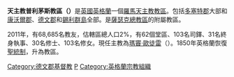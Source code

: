 {{Infobox Roman Catholic diocese
|name = 普利茅斯
|jurisdiction = 教區
|latin = Dioecesis Plymuthensis
|image = Cathedral Church of St Mary and St Boniface.jpg
|caption = 普利茅斯主教座堂
|location = [[英格蘭|英格蘭]]
|territory = [[多塞特郡|多塞特郡]]、[[德文郡|德文郡]]、[[康沃爾郡|康沃爾郡]]和[[錫利群島|錫利群島]]
|population = 53,679
|rite = [[拉丁禮|拉丁禮]]
|主保 = 
|province = 薩瑟克
|established = 1882年
|cathedral = [[聖若望座堂_(樸茨茅斯)|聖若望座堂]]
|副主教座堂 =
|leadership = 主教
|website = http://www.plymouth-diocese.org.uk/
|教宗 = 
|metropolitan =
|ordinary = 瑪竇·歐徒雷
|coadjutor bishop =
|emeritus =
}}
'''天主教普利茅斯教區（{{lang-la|Dioecesis Plymuthensis}}）'''是[[英國|英國]][[英格蘭|英格蘭]]一個[[羅馬天主教|羅馬天主教]][[教區|教區]]。包括[[多塞特郡|多塞特郡]]大部和[[康沃爾郡|康沃爾郡]]、[[德文郡|德文郡]]和[[錫利群島|錫利群島]]全部。是[[天主教薩瑟克總教區|薩瑟克總教區]]的附屬教區。

2011年，有68,685名教友，估轄區總人口2%，有62個堂區、103名司鐸、31名終身執事、30名修士、103名修女。現任主教為[[瑪竇·歐徒雷|瑪竇·歐徒雷]]（{{lang-en|Mark O’Toole}}）。1850年英格蘭恢復[[聖統制|聖統制]]，升為教區。

{{英格蘭和威爾斯天主教教區}}

[[Category:德文郡基督教|Category:德文郡基督教]]
[[Category:英國天主教教區|P]]
[[Category:英格蘭宗教組織|Category:英格蘭宗教組織]]